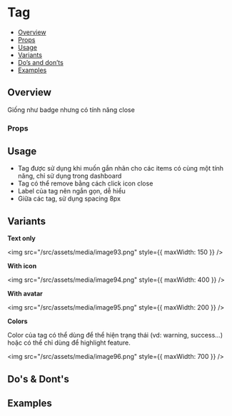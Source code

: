 
<Meta of={Stories} />

# Tag

- [Overview](#overview)
- [Props](#props)
- [Usage](#usage)
- [Variants](#variants)
- [Do’s and don’ts](#dos--donts)
- [Examples](#examples)

## Overview

Giống như badge nhưng có tính năng close

<Canvas of={Stories.Default} />

### Props

<Controls of={Stories.Default} />

## Usage

- Tag được sử dụng khi muốn gắn nhãn cho các items có cùng một tính năng,
  chỉ sử dụng trong dashboard
- Tag có thể remove bằng cách click icon close
- Label của tag nên ngắn gọn, dễ hiểu
- Giữa các tag, sử dụng spacing 8px

## Variants

**Text only**

<img src="/src/assets/media/image93.png" style={{ maxWidth: 150 }} />

**With icon**

<img src="/src/assets/media/image94.png" style={{ maxWidth: 400 }} />

**With avatar**

<img src="/src/assets/media/image95.png" style={{ maxWidth: 200 }} />

**Colors**

Color của tag có thể dùng để thể hiện trạng thái (vd: warning,
success\...) hoặc có thể chỉ dùng để highlight feature.

<img src="/src/assets/media/image96.png" style={{ maxWidth: 700 }} />

## Do's & Dont's

## Examples

<Canvas of={Stories.Colors} />
<Canvas of={Stories.Shapes} />
<Canvas of={Stories.Outlines} />
<Canvas of={Stories.Icons} />
